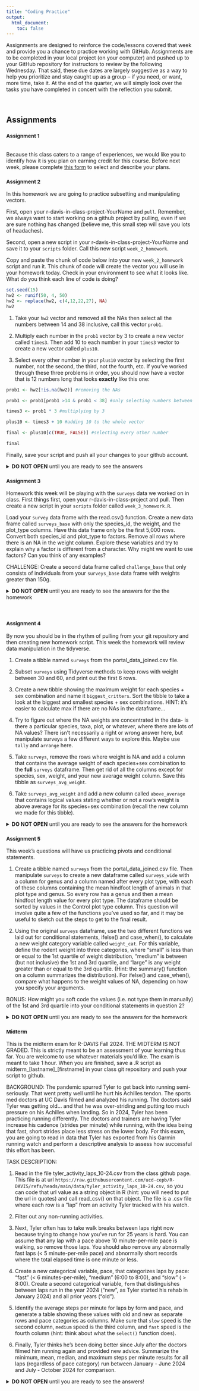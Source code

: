 ```yaml
---
title: "Coding Practice"
output:
  html_document:
    toc: false
---
```


Assignments are designed to reinforce the code/lessons covered that week and provide you a chance to practice working with GitHub. Assignments are to be completed in your local project (on your computer) and pushed up to your GitHub repository for instructors to review by the following Wednesday. That said, these due dates are largely suggestive as a way to help you prioritize and stay caught up as a group -- if you need, or want, more time, take it. At the end of the quarter, we will simply look over the tasks you have completed in concert with the reflection you submit.


<br>

## Assignments {.tabset .tabset-fade .tabset-pills}

### <small>Assignment 1</small>
<br>
Because this class caters to a range of experiences, we would like you to identify how it is you plan on earning credit for this course. Before next week, please complete [this form](https://docs.google.com/forms/d/1aGHZra8ucJb_vKVgj75PwCDnzt9Viw5gnoVK-Qm8bZk) to select and describe your plans.

### <small>Assignment 2</small>

In this homework we are going to practice subsetting and manipulating vectors.  

First, open your r-davis-in-class-project-YourName and `pull`. Remember, we always want to start working on a github project by pulling, even if we are sure nothing has changed (believe me, this small step will save you lots of headaches).

Second, open a new script in your r-davis-in-class-project-YourName and save it to your `scripts` folder. Call this new script `week_2_homework`. 

Copy and paste the chunk of code below into your new `week_2_homework` script and run it. This chunk of code will create the vector you will use in your homework today. Check in your environment to see what it looks like. What do you think each line of code is doing? 

```r
set.seed(15)
hw2 <- runif(50, 4, 50)
hw2 <- replace(hw2, c(4,12,22,27), NA)
hw2
```


1. Take your `hw2` vector and removed all the NAs then select all the numbers between 14 and 38 inclusive, call this vector `prob1`. 

2. Multiply each number in the `prob1` vector by 3 to create a new vector called `times3`. Then add 10 to each number in your `times3` vector to create a new vector called `plus10`. 

3. Select every other number in your `plus10` vector by selecting the first number, not the second, the third, not the fourth, etc. If you've worked through these three problems in order, you should now have a vector that is 12 numbers long that looks **exactly** like this one:

```r
prob1 <- hw2[!is.na(hw2)] #removing the NAs

prob1 <- prob1[prob1 >14 & prob1 < 38] #only selecting numbers between 14 and 38

times3 <- prob1 * 3 #multiplying by 3

plus10 <- times3 + 10 #adding 10 to the whole vector 

final <- plus10[c(TRUE, FALSE)] #selecting every other number
```

```r
final
```

Finally, save your script and push all your changes to your github account. 

<details>
<summary>**DO NOT OPEN** until you are ready to see the answers</summary>
```r

prob1 <- hw2[!is.na(hw2)] #removing the NAs

prob1 <- prob1[prob1 >14 & prob1 < 38] #only selecting numbers between 14 and 38

times3 <- prob1 * 3 #multiplying by 3

plus10 <- times3 + 10 #adding 10 to the whole vector 

final <- plus10[c(TRUE, FALSE)] #selecting every other number using logical subsetting

```
</details>


### <small>Assignment 3</small>

Homework this week will be playing with the `surveys` data we worked on in class. First things first, open your r-davis-in-class-project and pull. Then create a new script in your `scripts` folder called `week_3_homework.R`. 

Load your `survey` data frame with the read.csv() function. Create a new data frame called `surveys_base` with only the species_id, the weight, and the plot_type columns. Have this data frame only be the first 5,000 rows. Convert both species_id and plot_type to factors. Remove all rows where there is an NA in the weight column. Explore these variables and try to explain why a factor is different from a character. Why might we want to use factors? Can you think of any examples? 

CHALLENGE:
Create a second data frame called `challenge_base` that only consists of individuals from your `surveys_base` data frame with weights greater than 150g.  

<details>
<summary>**DO NOT OPEN** until you are ready to see the answers for the the homework</summary>
```r
#PROBLEM 1

surveys <- read.csv("data/portal_data_joined.csv") #reading the data in

colnames(surveys) #a list of the column names 

surveys_base <- surveys[1:5000, c(6, 9, 13)] #selecting rows 1:5000 and just columns 6, 9 and 13

surveys_base <- surveys_base[complete.cases(surveys_base), ] #selecting only the ROWS that have complete cases (no NAs) **Notice the comma was needed for this to work**

surveys_base$species_id <- factor(surveys_base$species_id) #converting factor data to character

surveys_base$plot_type <- factor(surveys_base$plot_type) #converting factor data to character

#Experimentation of factors
levels(surveys_base$species_id)
typeof(surveys_base$species_id)
class(surveys_base$species_id)

#CHALLENGE
challenge_base <- surveys_base[surveys_base[, 2]>150,] #selecting just the weights (column 2) that are greater than 150

```
</details>

<br> 

### <small>Assignment 4</small>

By now you should be in the rhythm of pulling from your git repository and then creating new homework script. This week the homework will review data manipulation in the tidyverse.

1. Create a tibble named `surveys` from the portal_data_joined.csv file.

2. Subset `surveys` using Tidyverse methods to keep rows with weight between 30 and 60, and print out the first 6 rows.

3. Create a new tibble showing the maximum weight for each species + sex combination and name it `biggest_critters`. Sort the tibble to take a look at the biggest and smallest species + sex combinations. HINT: it's easier to calculate max if there are no NAs in the dataframe...

4. Try to figure out where the NA weights are concentrated in the data- is there a particular species, taxa, plot, or whatever, where there are lots of NA values? There isn’t necessarily a right or wrong answer here, but manipulate surveys a few different ways to explore this. Maybe use `tally` and `arrange` here.

5. Take `surveys`, remove the rows where weight is NA and add a column that contains the average weight of each species+sex combination to the **full** `surveys` dataframe. Then get rid of all the columns except for species, sex, weight, and your new average weight column. Save this tibble as `surveys_avg_weight`.

6. Take `surveys_avg_weight` and add a new column called `above_average` that contains logical values stating whether or not a row’s weight is above average for its species+sex combination (recall the new column we made for this tibble).

<details>
<summary>**DO NOT OPEN** until you are ready to see the answers for the homework</summary>
```r
library(tidyverse)
#1
surveys <- read_csv("data/portal_data_joined.csv")

#2
surveys %>% 
  filter(weight > 30 & weight < 60)

#3
biggest_critters <- surveys %>% 
  filter(!is.na(weight)) %>% 
  group_by(species_id, sex) %>% 
  summarise(max_weight = max(weight))

biggest_critters %>% arrange(max_weight)

biggest_critters %>% arrange(desc(max_weight))

#4
surveys %>% 
  filter(is.na(weight)) %>% 
  group_by(species) %>% 
  tally() %>% 
  arrange(desc(n))

surveys %>% 
  filter(is.na(weight)) %>% 
  group_by(plot_id) %>% 
  tally() %>% 
  arrange(desc(n))

surveys %>% 
  filter(is.na(weight)) %>% 
  group_by(year) %>% 
  tally() %>% 
  arrange(desc(n))

#5
surveys_avg_weight <- surveys %>% 
  filter(!is.na(weight)) %>% 
  group_by(species_id, sex) %>% 
  mutate(avg_weight = mean(weight)) %>% 
  select(species_id, sex, weight, avg_weight)

surveys_avg_weight

#6
surveys_avg_weight <- surveys_avg_weight %>% 
  mutate(above_average = weight > avg_weight)

surveys_avg_weight

```
</details>

### <small>Assignment 5</small>

This week's questions will have us practicing pivots and conditional statements.

1. Create a tibble named `surveys` from the portal_data_joined.csv file. Then manipulate `surveys` to create a new dataframe called `surveys_wide` with a column for genus and a column named after every plot type, with each of these columns containing the mean hindfoot length of animals in that plot type and genus. So every row has a genus and then a mean hindfoot length value for every plot type. The dataframe should be sorted by values in the Control plot type column. This question will involve quite a few of the functions you've used so far, and it may be useful to sketch out the steps to get to the final result.

2. Using the original `surveys` dataframe, use the two different functions we laid out for conditional statements, ifelse() and case_when(), to calculate a new weight category variable called `weight_cat`. For this variable, define the rodent weight into three categories, where "small" is less than or equal to the 1st quartile of weight distribution, "medium" is between (but not inclusive) the 1st and 3rd quartile, and "large" is any weight greater than or equal to the 3rd quartile. (Hint: the summary() function on a column summarizes the distribution). For ifelse() and case_when(), compare what happens to the weight values of NA, depending on how you specify your arguments.

BONUS: How might you soft code the values (i.e. not type them in manually) of the 1st and 3rd quartile into your conditional statements in question 2?

<details>
<summary>**DO NOT OPEN** until you are ready to see the answers for the homework</summary>
```r
# 1
library(tidyverse)
surveys <- read_csv("data/portal_data_joined.csv")

surveys_wide <- surveys %>% 
  filter(!is.na(hindfoot_length)) %>% 
  group_by(genus, plot_type) %>% 
  summarise(mean_hindfoot = mean(hindfoot_length)) %>% 
  pivot_wider(names_from = plot_type, values_from = mean_hindfoot) %>% 
  arrange(Control)

# 2
summary(surveys$weight)
# The final "else" argument here, where I used the T ~ "large" applies even to NAs, which is not something we want
surveys %>% 
  mutate(weight_cat = case_when(
    weight <= 20.00 ~ "small",
    weight > 20.00 & weight < 48.00 ~ "medium",
    T ~ "large"
  ))

# To overcome this, case_when() allows us to not even use an "else" argument, and just specify the final argument to reduce confusion. This leaves NAs as is
surveys %>% 
  mutate(weight_cat = case_when(
    weight <= 20.00 ~ "small",
    weight > 20.00 & weight < 48.00 ~ "medium",
    weight >= 48.00 ~ "large"
  ))

# The "else" argument in ifelse() does not include NAs when specified, which is useful. The shortcoming, however, is that ifelse() does not allow you to leave out a final else argument, which means it is really important to always check the work on what that last argument assigns to.
surveys %>% 
  mutate(weight_cat = ifelse(weight <= 20.00, "small",
                             ifelse(weight > 20.00 & weight < 48.00, "medium","large")))

# BONUS:
summ <- summary(surveys$weight)
# Remember our indexing skills from the first weeks? Play around with single and double bracketing to see how it can extract values
summ[[2]]
summ[[5]]

# Then you can next these into your code
surveys %>% 
  mutate(weight_cat = case_when(
    weight >= summ[[2]] ~ "small",
    weight > summ[[2]] & weight < summ[[5]] ~ "medium",
    weight >= summ[[5]] ~ "large"
  ))

```
</details>



### <small>Midterm </small>

This is the midterm exam for R-DAVIS Fall 2024. THE MIDTERM IS NOT GRADED. This is strictly meant to be an assessment of your learning thus far. You are welcome to use whatever materials you'd like. The exam is meant to take 1 hour. When you are finished, save a .R script as midterm_[lastname]_[firstname] in your class git repository and push your script to github.

BACKGROUND: The pandemic spurred Tyler to get back into running semi-seriously. That went pretty well until he hurt his Achilles tendon. The sports med doctors at UC Davis filmed and analyzed his running. The doctors said Tyler was getting old... and that he was over-striding and putting too much pressure on his Achilles when landing. So in 2024, Tyler has been practicing running differently. The doctors and trainers are having Tyler increase his cadence (strides per minute) while running, with the idea being that fast, short strides place less stress on the lower body. For this exam, you are going to read in data that Tyler has exported from his Garmin running watch and perform a descriptive analysis to assess how successful this effort has been.

TASK DESCRIPTION: 

1. Read in the file tyler_activity_laps_10-24.csv from the class github page. This file is at url `https://raw.githubusercontent.com/ucd-cepb/R-DAVIS/refs/heads/main/data/tyler_activity_laps_10-24.csv`, so you can code that url value as a string object in R (hint: you will need to put the url in quotes) and call read_csv() on that object. The file is a .csv file where each row is a "lap" from an activity Tyler tracked with his watch. 

2. Filter out any non-running activities. 

3. Next, Tyler often has to take walk breaks between laps right now because trying to change how you've run for 25 years is hard. You can assume that any lap with a pace above 10 minute-per-mile pace is walking, so remove those laps. You should also remove any abnormally fast laps (< 5 minute-per-mile pace) and abnormally short records where the total elapsed time is one minute or less. 

4. Create a new categorical variable, pace, that categorizes laps by pace: "fast" (< 6 minutes-per-mile), "medium" (6:00 to 8:00), and "slow" ( > 8:00). Create a second categorical variable, `form` that distinguishes between laps run in the year 2024 ("new", as Tyler started his rehab in January 2024) and all prior years ("old"). 

5. Identify the average steps per minute for laps by form and pace, and generate a table showing these values with old and new as separate rows and pace categories as columns. Make sure that `slow` speed is the second column, `medium` speed is the third column, and `fast` speed is the fourth column (hint: think about what the `select()` function does). 

6. Finally, Tyler thinks he's been doing better since July after the doctors filmed him running again and provided new advice. Summarize the minimum, mean, median, and maximum steps per minute results for all laps (regardless of pace category) run between January - June 2024 and July - October 2024 for comparison.

<details>
<summary>**DO NOT OPEN** until you are ready to see the answers! </summary>
```r
library(tidyverse)
url <- 'https://raw.githubusercontent.com/ucd-cepb/R-DAVIS/refs/heads/main/data/tyler_activity_laps_10-24.csv'
lap_dt <- read_csv(url)

running_laps <- lap_dt %>% 
  filter(sport == 'running') %>%
  filter(total_elapsed_time_s >= 60) %>%
  filter(minutes_per_mile < 10 & minutes_per_mile > 5) %>%
  mutate(pace_cat = case_when(minutes_per_mile < 6 ~ 'fast',
                           minutes_per_mile >=6 & minutes_per_mile < 8 ~ 'medium',
                           T ~ 'slow'),
         form = case_when(year == 2024 ~ 'new form',
                          T ~ 'old form'))

running_laps %>% group_by(form,pace_cat) %>% 
  summarize(avg_spm = mean(steps_per_minute)) %>%
  pivot_wider(id_cols = form,values_from = avg_spm,names_from = pace_cat) %>%
  select(form,slow,medium,fast)

running_laps %>% filter(form == 'new form') %>%
  mutate(months = ifelse(month %in% 1:6,'early 2024','late 2024')) %>%
  group_by(months) %>% 
  summarize(
    min_spm = min(steps_per_minute),
    median_spm = median(steps_per_minute),
    mean_spm = mean(steps_per_minute),
    max_spm = max(steps_per_minute))
```
<details>



### <small>Assignment 6</small>

For our week six homework, we are going to be practicing the skills we learned with ggplot during class. You will be happy to know that we are going to be using a brand new data set called `gapminder`. This data set is looking at statistics for a few different counties including population, GDP per capita, and life expectancy. Download the data using the code below. Remember, this code is looking for a folder called `data` to put the .csv in, so make sure you have a folder named `data`, or modify the code to the correct folder name. 

```r
library(tidyverse)

gapminder <- read_csv("https://ucd-r-davis.github.io/R-DAVIS/data/gapminder.csv") #ONLY change the "data" part of this path if necessary

```


1. First calculates mean life expectancy on each continent. Then create a plot that shows how life expectancy has changed over time in each continent. Try to do this all in one step using pipes! (aka, try not to create intermediate dataframes)

2. Look at the following code and answer the following questions. What do you think the `scale_x_log10()` line of code is achieving? What about the `geom_smooth()` line of code? 

*Challenge!* Modify the above code to size the points in proportion to the population of the country. 
**Hint:** Are you translating data to a visual feature of the plot?

**Hint:** There's no cost to tinkering! Try some code out and see what happens with or without particular elements.

```r

ggplot(gapminder, aes(x = gdpPercap, y = lifeExp)) +
    geom_point(aes(color = continent), size = .25) + 
    scale_x_log10() +
    geom_smooth(method = 'lm', color = 'black', linetype = 'dashed') +
    theme_bw()

```


3. Create a boxplot that shows the life expectency for Brazil, China, El Salvador, Niger, and the United States, with the data points in the backgroud using geom_jitter. Label the X and Y axis with "Country" and "Life Expectancy" and title the plot "Life Expectancy of Five Countries".

<details>
<summary>**DO NOT OPEN** until you are ready to see the answers! </summary>
```r

library(tidyverse)

#PROBLEM 1:

gapminder %>%
  group_by(continent, year) %>% 
  summarize(mean_lifeExp = mean(lifeExp)) %>% #calculating the mean life expectancy for each continent and year
  ggplot()+
  geom_point(aes(x = year, y = mean_lifeExp, color = continent))+ #scatter plot
  geom_line(aes(x = year, y = mean_lifeExp, color = continent)) #line plot

#there are other ways to represent this data and answer this question. Try a facet wrap! Play around with themes and ggplotly!  



#PROBLEM 2:

#challenge answer
ggplot(gapminder, aes(x = gdpPercap, y = lifeExp)) +
    geom_point(aes(color = continent, size = pop)) + 
    scale_x_log10() +
    geom_smooth(method = 'lm', color = 'black', linetype = 'dashed') +
    theme_bw()


#PROBLEM 3: 

countries <- c("Brazil", "China", "El Salvador", "Niger", "United States") #create a vector with just the countries we are interested in

gapminder %>% 
  filter(country %in% countries) %>% 
  ggplot(aes(x = country, y = lifeExp))+
  geom_boxplot() +
  geom_jitter(alpha = 0.3, color = "blue")+
  theme_minimal() +
  ggtitle("Life Expectancy of Five Countries") + #title the figure
  theme(plot.title = element_text(hjust = 0.5)) + #centered the plot title
  xlab("Country") + ylab("Life Expectancy") #how to change axis names


```
</details>


### <small>Assignment 7</small>

For week 7, we're going to be working on 2 critical `ggplot` skills: recreating a graph from a dataset and **googling stuff**.

Our goal will be to make this final graph using the `gapminder` dataset:

```r
library(tidyverse)

gapminder <- read_csv("data/gapminder.csv")

pg <- gapminder %>% 
  select(country, year, pop, continent) %>% 
  filter(year > 2000) %>% 
  pivot_wider(names_from = year, values_from = pop) %>% 
  mutate(pop_change_0207 = `2007` - `2002`)
```

```r
pg %>% 
  filter(continent != "Oceania") %>% 
  ggplot(aes(x = reorder(country, pop_change_0207), y = pop_change_0207)) +
  geom_col(aes(fill = continent)) +
  facet_wrap(~continent, scales = "free") +
  theme_bw() +
  scale_fill_viridis_d() +
  theme(axis.text.x = element_text(angle = 45, hjust = 1), 
        legend.position = "none") +
  xlab("Country") +
  ylab("Change in Population Between 2002 and 2007")

```

The x axis labels are all scrunched up because we can't make the image bigger on the webpage, but if you make it and then zoom it bigger in RStudio it looks much better.

We'll touch on some intermediate steps here, since it might take quite a few steps to get from start to finish. Here are some things to note:

1. To get the population difference between 2002 and 2007 for each country, it would probably be easiest to have a country in each row and a column for 2002 population and a column for 2007 population.

2. Notice the order of countries within each facet. You'll have to look up how to order them in this way.

3. Also look at how the axes are different for each facet. Try looking through `?facet_wrap` to see if you can figure this one out.

4. The color scale is different from the default- feel free to try out other color scales, just don't use the defaults!

5. The theme here is different from the default in a few ways, again, feel free to play around with other non-default themes.

6. The axis labels are rotated! Here's a hint: `angle = 45, hjust = 1`. It's up to you (and Google) to figure out where this code goes!

7. Is there a legend on this plot?

This lesson should illustrate a key reality of making plots in R, one that applies as much to experts as beginners: 10% of your effort gets the plot 90% right, and 90% of the effort is getting the plot perfect. `ggplot` is incredibly powerful for exploratory analysis, as you can get a good plot with only a few lines of code. It's also extremely flexible, allowing you to tweak nearly everything about a plot to get a highly polished final product, but these little tweaks can take a lot of time to figure out!

So if you spend most of your time on this lesson googling stuff, you're not alone!

<details>
<summary>**DO NOT OPEN** until you are ready to see the answers</summary>
```r
library(tidyverse)

gapminder <- read_csv("data/gapminder.csv")

pg <- gapminder %>% 
  select(country, year, pop, continent) %>% 
  filter(year > 2000) %>% 
  pivot_wider(names_from = year, values_from = pop) %>% 
  mutate(pop_change_0207 = `2007` - `2002`)

pg %>% 
  filter(continent != "Oceania") %>% 
  ggplot(aes(x = reorder(country, pop_change_0207), y = pop_change_0207)) +
  geom_col(aes(fill = continent)) +
  facet_wrap(~continent, scales = "free") +
  theme_bw() +
  scale_fill_viridis_d() +
  theme(axis.text.x = element_text(angle = 45, hjust = 1), 
        legend.position = "none") +
  xlab("Country") +
  ylab("Change in Population Between 2002 and 2007")
```
</details>

### <small>Assignment 8</small>

Let's look at some real data from Mauna Loa to try to format and plot. These meteorological data from Mauna Loa were collected every minute for the year 2001. *This dataset has 459,769 observations for 9 different metrics of wind, humidity, barometric pressure, air temperature, and precipitation.* Download this dataset [here](data/mauna_loa_met_2001_minute.rda). Save it to your `data/` folder. Alternatively, you can read the CSV directly from the R-DAVIS Github:
`mloa <- read_csv("https://raw.githubusercontent.com/gge-ucd/R-DAVIS/master/data/mauna_loa_met_2001_minute.csv")`

Use the [README](data/mauna_loa_README.txt) file associated with the Mauna Loa dataset to determine in what time zone the data are reported, and how missing values are reported in each column. With the `mloa` data.frame, remove observations with missing values in rel_humid, temp_C_2m, and windSpeed_m_s. Generate a column called "datetime" using the year, month, day, hour24, and min columns. Next, create a column called "datetimeLocal" that converts the datetime column to Pacific/Honolulu time (*HINT*: look at the lubridate function called `with_tz()`). Then, use dplyr to calculate the mean hourly temperature each month using the temp_C_2m column and the datetimeLocal columns. (*HINT*: Look at the lubridate functions called `month()` and `hour()`). Finally, make a ggplot scatterplot of the mean monthly temperature, with points colored by local hour.

Answers:
<details>
<summary>**DO NOT OPEN** until you are ready to see the answers</summary>
```r
library(tidyverse)
library(lubridate)
## Data import
mloa <- read_csv("https://raw.githubusercontent.com/ucd-r-davis/R-DAVIS/master/data/mauna_loa_met_2001_minute.csv")

mloa2 = mloa %>%
  # Remove NA's
  filter(rel_humid != -99) %>%
  filter(temp_C_2m != -999.9) %>%
  filter(windSpeed_m_s != -999.9) %>%
  # Create datetime column (README indicates time is in UTC)
  mutate(datetime = ymd_hm(paste0(year,"-", 
                                  month, "-", 
                                  day," ", 
                                  hour24, ":", 
                                  min), 
                           tz = "UTC")) %>%
  # Convert to local time
  mutate(datetimeLocal = with_tz(datetime, tz = "Pacific/Honolulu"))

## Aggregate and plot
mloa2 %>%
  # Extract month and hour from local time column
  mutate(localMon = month(datetimeLocal, label = TRUE),
         localHour = hour(datetimeLocal)) %>%
  # Group by local month and hour
  group_by(localMon, localHour) %>%
  # Calculate mean temperature
  summarize(meantemp = mean(temp_C_2m)) %>%
  # Plot
  ggplot(aes(x = localMon,
             y = meantemp)) +
  # Color points by local hour
  geom_point(aes(col = localHour)) +
  # Use a nice color ramp
  scale_color_viridis_c() +
  # Label axes, add a theme
  xlab("Month") +
  ylab("Mean temperature (degrees C)") +
  theme_classic()
```
</details>

### <small>Final assignment</small>  

Forthcoming  



<!-----
Alright folks, it's time for the final assignment of the quarter. The goal here is to generate an script that combines the skills we've learned throughout the quarter to produce several outputs. 
<br>


#### The Data
For this project you are going to be using some data sets about flights departing New York City in 2013. There are **several** CSV files you will need to use (as with any CSVs you're handed, they are likely imperfect and incomplete).
You should download the [flights](data/nyc_13_flights_small.csv), [planes](data/nyc_13_planes.csv), and [weather](data/nyc_13_weather.csv) CSV files. (Remember to put them into your data folder of your RProject to make reading them in easier!)

Hint: You may have to combine dataframes to answer some questions. Remember our `join` family of functions? You should be able to use the `join` type we covered in class. The `flights` dataset is the biggest one, so you should probably join the other data onto this one, meaning `flights` would be the first (of "left") argument in the left join. You can't join 3 tables together at once, but you can join tables `a` and `b` to make table `ab`, then join `ab` and `c` to get table `abc` which contains the columns from all 3 original tables.

#### Things to Include
1. Plot the departure delay of flights against the precipitation, and include a simple regression line as part of the plot. Hint: there is a `geom_` that will plot a simple `y ~ x` regression line for you, but you might have to use an argument to make sure it's a regular **l**inear **m**odel. Use `ggsave` to save your ggplot objects into a **new folder** you create called "plots".
2. Create a figure that has date on the x axis and each day's mean departure delay on the y axis. Plot only months September through December. Somehow distinguish between airline carriers (the method is up to you). Again, save your final product into the "plot" folder.
3. Create a dataframe with these columns: date (year, month and day), mean_temp, where each row represents the airport, based on airport code. Save this is a new csv into you `data` folder called `mean_temp_by_origin.csv`.
4. Make a function that can: (1) convert hours to minutes; and (2) convert minutes to hours (i.e., it's going to require some sort of conditional setting in the function that determines which direction the conversion is going). Use this function to convert departure delay (currently in minutes) to hours and then generate a boxplot of departure delay times by carrier. Save this function into a script called "customFunctions.R" in your scripts/code folder.
5. Below is the plot we generated from the new data in Q4. (Base code: 
`ggplot(df, aes(x = dep_delay_hrs, y = carrier, fill = carrier)) +
  geom_boxplot()`). The goal is to visualize delays by carrier. Do (at least) 5 things to improve this plot by changing, adding, or subtracting to this plot. The sky's the limit here, remember we often reduce data to more succinctly communicate things.


```r
library(tidyverse)
#flight <- read.csv("data/nyc_13_flights.csv") 
#flight <- flight[sample(1:nrow(flight), size = 50000),]
#write.csv(flight, "data/nyc_13_flights_small.csv", row.names = F)

flight <- read.csv("data/nyc_13_flights_small.csv")
planes <- read.csv("data/nyc_13_planes.csv")
weather <- read.csv("data/nyc_13_weather.csv")

intersect(colnames(flight), colnames(planes))
intersect(colnames(flight), colnames(weather))

df <- flight %>% 
  left_join(planes) %>% 
  left_join(weather)

#Plot the departure delay of flights against the precipitation, and include a simple regression line as part of the plot
colnames(df)
max(df$dep_delay, na.rm = T)
df %>% 
  filter(dep_delay > 0) %>% 
  ggplot(aes(x = precip, y = dep_delay)) +
  geom_point() +
  geom_smooth(method = "lm")

# Create a figure that has date on the x axis and mean departure delay on the y axis. Plot only months September through December. Somehow distinguish between airline carriers (the method is up to you). 
library(lubridate)

df %>% 
  filter(dep_delay > 0) %>% 
  filter(month %in% c(9:12)) %>% 
  mutate(date = ymd(paste(year, month, day, sep = "-"))) %>% 
  mutate(mean_dep_delay = mean(dep_delay, na.rm = T)) %>% 
  unique() %>% 
  ggplot(aes(x = date, y = mean_dep_delay)) + 
  geom_point() +
  facet_wrap(~carrier)
  
# Create a dataframe with the average temperature by month at each origin airport, where the data is wide (i.e. every airport has a column)
df %>% 
  group_by(month, origin) %>% 
  summarize(mean_temp = mean(temp, na.rm = T)) %>% 
  pivot_wider(names_from = origin, values_from = mean_temp)

#4. Make a function that can: (1) convert hours to minutes; and (2) convert minutes to hours (i.e., it's going to require some sort of conditional setting in the function that determines which direction the conversion is going); use this function to convert departure delay (currently in minutes) to hours.

min2hr <- function(hr = NULL, min = NULL, from_unit = NULL){
if (from_unit == "minute"){
  hour = min/60
  print(hour)
} else if (from_unit == "hour"){
  minute = hr*60
  print(minute)
  }
}

min2hr(min = 760, from_unit = "minute")
min2hr(hr = 7, from_unit = "hour")
# or
min2hr <- function(hr = NULL, min = NULL, from_unit = NULL){
  ifelse(from_unit == "minute", min/60, hr*60)
}
# or
min2hr <- function(x = NULL, from_unit = NULL){
  ifelse(from_unit == "minute", x/60, x*60)
}

min2hr(760, from_unit = "minute")
min2hr(7, from_unit = "hour")

df$dep_delay_hrs <- NA
for(i in 1:nrow(df)){
  df$dep_delay_hrs[i] <- min2hr(df$dep_delay[i], from_unit = "minute")
}
# or
df$dep_delay_hrs <- map(df$dep_delay, ~ min2hr(.x, from_unit = "minute"))

## OR JUST TO SHOW A COOL FUNCTION
vec_min2hr <- Vectorize(min2hr,'x')
df <- df %>% mutate(dep_delay_hrs = vec_min2hr(dep_delay,from_unit = 'minute'))


```

```r
df %>% 
  ggplot(aes(x = dep_delay_hrs, y = carrier, fill = carrier)) +
  geom_boxplot()
```

--->
